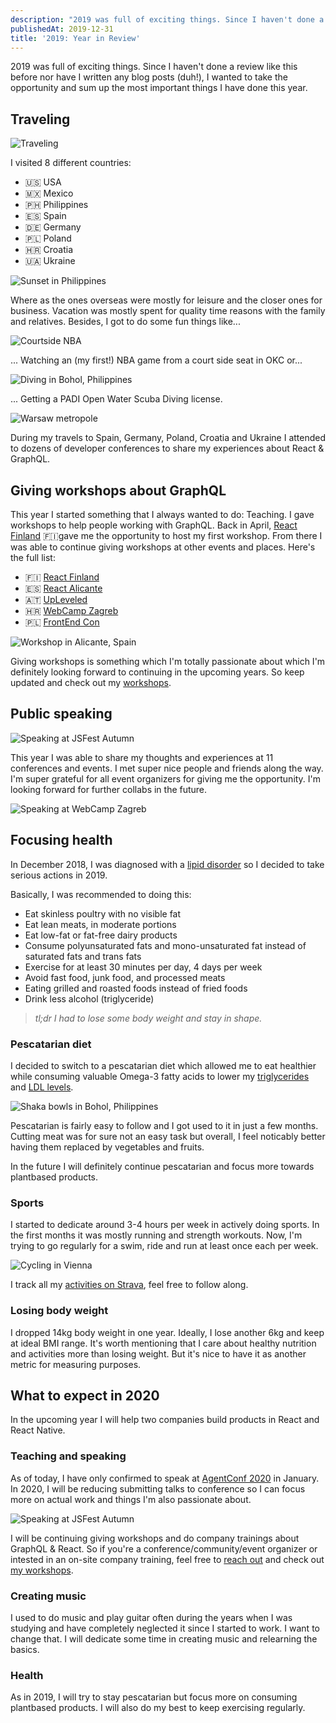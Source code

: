 ```yaml
---
description: "2019 was full of exciting things. Since I haven't done a review like this before nor have I written any blog posts (duh!), I wanted to take the opportunity and sum up the most important things I have done this year."
publishedAt: 2019-12-31
title: '2019: Year in Review'
---
```


2019 was full of exciting things. Since I haven't done a review like this before nor have I written any blog posts (duh!), I wanted to take the opportunity and sum up the most important things I have done this year.

## Traveling

<Image src="/images/2019-year-in-review/traveling.jpg" width={2234} height={3972} alt="Traveling" />

I visited 8 different countries:

- 🇺🇸 USA
- 🇲🇽 Mexico
- 🇵🇭 Philippines
- 🇪🇸 Spain
- 🇩🇪 Germany
- 🇵🇱 Poland
- 🇭🇷 Croatia
- 🇺🇦 Ukraine

<Image src="/images/2019-year-in-review/sunset.jpg" width={3024} height={4032} alt="Sunset in Philippines" />

Where as the ones overseas were mostly for leisure and the closer ones for business. Vacation was mostly spent for quality time reasons with the family and relatives. Besides, I got to do some fun things like...

<Image src="/images/2019-year-in-review/courtside.jpg" width={3024} height={4032} alt="Courtside NBA" />

... Watching an (my first!) NBA game from a court side seat in OKC or...

<Image src="/images/2019-year-in-review/diving.jpg" width={5471} height={3613} alt="Diving in Bohol, Philippines" />

... Getting a PADI Open Water Scuba Diving license.

<Image src="/images/2019-year-in-review/warsaw.png" width={2214} height={2767} alt="Warsaw metropole" />

During my travels to Spain, Germany, Poland, Croatia and Ukraine I attended to dozens of developer conferences to share my experiences about React & GraphQL.

## Giving workshops about GraphQL

This year I started something that I always wanted to do: Teaching. I gave workshops to help people working with GraphQL. Back in April, [React Finland](https://react-finland.fi) 🇫🇮gave me the opportunity to host my first workshop. From there I was able to continue giving workshops at other events and places. Here's the full list:

- 🇫🇮 [React Finland](https://react-finland.fi)
- 🇪🇸 [React Alicante](https://reactalicante.es)
- 🇦🇹 [UpLeveled](https://upleveled.io)
- 🇭🇷 [WebCamp Zagreb](https://2019.webcampzg.org)
- 🇵🇱 [FrontEnd Con](https://frontend-con.io)

<Image src="/images/2019-year-in-review/workshop.jpg" width={3088} height={2320} alt="Workshop in Alicante, Spain" />

Giving workshops is something which I'm totally passionate about which I'm definitely looking forward to continuing in the upcoming years. So keep updated and check out my [workshops](/workshops).

## Public speaking

<Image src="/images/2019-year-in-review/speaking.jpg" width={1250} height={2000} alt="Speaking at JSFest Autumn" />

This year I was able to share my thoughts and experiences at 11 conferences and events. I met super nice people and friends along the way. I'm super grateful for all event organizers for giving me the opportunity. I'm looking forward for further collabs in the future.

<Image src="/images/2019-year-in-review/speaking.jpg" width={3024} height={4032} alt="Speaking at WebCamp Zagreb" />

## Focusing health

In December 2018, I was diagnosed with a [lipid disorder](https://en.wikipedia.org/wiki/Hyperlipidemia) so I decided to take serious actions in 2019.

Basically, I was recommended to doing this:

- Eat skinless poultry with no visible fat
- Eat lean meats, in moderate portions
- Eat low-fat or fat-free dairy products
- Consume polyunsaturated fats and mono-unsaturated fat instead of saturated fats and trans fats
- Exercise for at least 30 minutes per day, 4 days per week
- Avoid fast food, junk food, and processed meats
- Eating grilled and roasted foods instead of fried foods
- Drink less alcohol (triglyceride)

> _tl;dr I had to lose some body weight and stay in shape._

### Pescatarian diet

I decided to switch to a pescatarian diet which allowed me to eat healthier while consuming valuable Omega-3 fatty acids to lower my [triglycerides](https://www.mayoclinic.org/diseases-conditions/high-blood-cholesterol/in-depth/triglycerides/art-20048186) and [LDL levels](https://en.wikipedia.org/wiki/Low-density_lipoprotein).

<Image src="/images/2019-year-in-review/food.jpg" width={4032} height={3024} alt="Shaka bowls in Bohol, Philippines" />

Pescatarian is fairly easy to follow and I got used to it in just a few months. Cutting meat was for sure not an easy task but overall, I feel noticably better having them replaced by vegetables and fruits.

In the future I will definitely continue pescatarian and focus more towards plantbased products.

### Sports

I started to dedicate around 3-4 hours per week in actively doing sports. In the first months it was mostly running and strength workouts. Now, I'm trying to go regularly for a swim, ride and run at least once each per week.

<Image src="/images/2019-year-in-review/cycling.jpg" width={4032} height={3024} alt="Cycling in Vienna" />

I track all my [activities on Strava](https://www.strava.com/athletes/14875783), feel free to follow along.

### Losing body weight

I dropped 14kg body weight in one year. Ideally, I lose another 6kg and keep at ideal BMI range. It's worth mentioning that I care about healthy nutrition and activities more than losing weight. But it's nice to have it as another metric for measuring purposes.

## What to expect in 2020

In the upcoming year I will help two companies build products in React and React Native.

### Teaching and speaking

As of today, I have only confirmed to speak at [AgentConf 2020](https://agent.sh) in January. In 2020, I will be reducing submitting talks to conference so I can focus more on actual work and things I'm also passionate about.

<Image src="/images/2019-year-in-review/speaking-2.jpg" width={2000} height={1250} alt="Speaking at JSFest Autumn" />

I will be continuing giving workshops and do company trainings about GraphQL & React. So if you're a conference/community/event organizer or intested in an on-site company training, feel free to [reach out](mailto:glenn@glennreyes.com) and check out [my workshops](/workshops).

### Creating music

I used to do music and play guitar often during the years when I was studying and have completely neglected it since I started to work. I want to change that. I will dedicate some time in creating music and relearning the basics.

### Health

As in 2019, I will try to stay pescatarian but focus more on consuming plantbased products. I will also do my best to keep exercising regularly.
